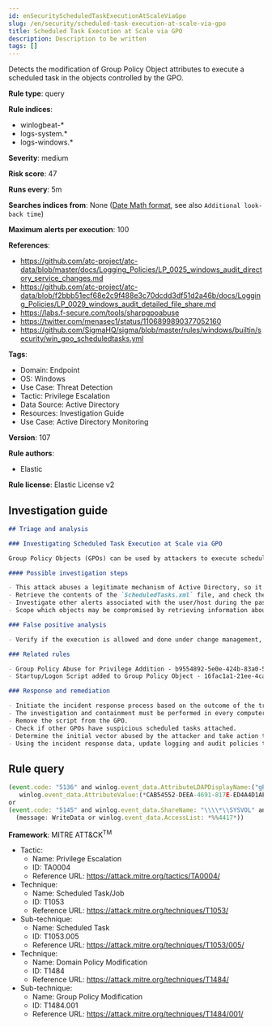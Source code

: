 ```yaml
---
id: enSecurityScheduledTaskExecutionAtScaleViaGpo
slug: /en/security/scheduled-task-execution-at-scale-via-gpo
title: Scheduled Task Execution at Scale via GPO
description: Description to be written
tags: []
---
```


<div id="scheduled-task-execution-at-scale-via-gpo"></div>

Detects the modification of Group Policy Object attributes to execute a scheduled task in the objects controlled by the GPO.

**Rule type**: query

**Rule indices**: 

* winlogbeat-*
* logs-system.*
* logs-windows.*

**Severity**: medium

**Risk score**: 47

**Runs every**: 5m

**Searches indices from**: None ([Date Math format](((ref))/common-options.html#date-math), see also <DocLink id="enSecurityRulesUiCreate" section="set-the-rules-schedule">`Additional look-back time`</DocLink>)

**Maximum alerts per execution**: 100

**References**: 

* https://github.com/atc-project/atc-data/blob/master/docs/Logging_Policies/LP_0025_windows_audit_directory_service_changes.md
* https://github.com/atc-project/atc-data/blob/f2bbb51ecf68e2c9f488e3c70dcdd3df51d2a46b/docs/Logging_Policies/LP_0029_windows_audit_detailed_file_share.md
* https://labs.f-secure.com/tools/sharpgpoabuse
* https://twitter.com/menasec1/status/1106899890377052160
* https://github.com/SigmaHQ/sigma/blob/master/rules/windows/builtin/security/win_gpo_scheduledtasks.yml

**Tags**: 

* Domain: Endpoint
* OS: Windows
* Use Case: Threat Detection
* Tactic: Privilege Escalation
* Data Source: Active Directory
* Resources: Investigation Guide
* Use Case: Active Directory Monitoring

**Version**: 107

**Rule authors**: 

* Elastic

**Rule license**: Elastic License v2

## Investigation guide

```markdown
## Triage and analysis

### Investigating Scheduled Task Execution at Scale via GPO

Group Policy Objects (GPOs) can be used by attackers to execute scheduled tasks at scale to compromise objects controlled by a given GPO. This is done by changing the contents of the `<GPOPath>\Machine\Preferences\ScheduledTasks\ScheduledTasks.xml` file.

#### Possible investigation steps

- This attack abuses a legitimate mechanism of Active Directory, so it is important to determine whether the activity is legitimate and the administrator is authorized to perform this operation.
- Retrieve the contents of the `ScheduledTasks.xml` file, and check the `<Command>` and `<Arguments>` XML tags for any potentially malicious commands or binaries.
- Investigate other alerts associated with the user/host during the past 48 hours.
- Scope which objects may be compromised by retrieving information about which objects are controlled by the GPO.

### False positive analysis

- Verify if the execution is allowed and done under change management, and if the execution is legitimate.

### Related rules

- Group Policy Abuse for Privilege Addition - b9554892-5e0e-424b-83a0-5aef95aa43bf
- Startup/Logon Script added to Group Policy Object - 16fac1a1-21ee-4ca6-b720-458e3855d046

### Response and remediation

- Initiate the incident response process based on the outcome of the triage.
- The investigation and containment must be performed in every computer controlled by the GPO, where necessary.
- Remove the script from the GPO.
- Check if other GPOs have suspicious scheduled tasks attached.
- Determine the initial vector abused by the attacker and take action to prevent reinfection through the same vector.
- Using the incident response data, update logging and audit policies to improve the mean time to detect (MTTD) and the mean time to respond (MTTR).
```

## Rule query

```js
(event.code: "5136" and winlog.event_data.AttributeLDAPDisplayName:("gPCMachineExtensionNames" or "gPCUserExtensionNames") and
   winlog.event_data.AttributeValue:(*CAB54552-DEEA-4691-817E-ED4A4D1AFC72* and *AADCED64-746C-4633-A97C-D61349046527*))
or
(event.code: "5145" and winlog.event_data.ShareName: "\\\\*\\SYSVOL" and winlog.event_data.RelativeTargetName: *ScheduledTasks.xml and
  (message: WriteData or winlog.event_data.AccessList: *%%4417*))

```

**Framework**: MITRE ATT&CK<sup>TM</sup>

* Tactic:
    * Name: Privilege Escalation
    * ID: TA0004
    * Reference URL: https://attack.mitre.org/tactics/TA0004/
* Technique:
    * Name: Scheduled Task/Job
    * ID: T1053
    * Reference URL: https://attack.mitre.org/techniques/T1053/
* Sub-technique:
    * Name: Scheduled Task
    * ID: T1053.005
    * Reference URL: https://attack.mitre.org/techniques/T1053/005/
* Technique:
    * Name: Domain Policy Modification
    * ID: T1484
    * Reference URL: https://attack.mitre.org/techniques/T1484/
* Sub-technique:
    * Name: Group Policy Modification
    * ID: T1484.001
    * Reference URL: https://attack.mitre.org/techniques/T1484/001/

